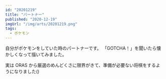 ```yaml
---
id: "20201219"
title: "パートナー"
published: "2020-12-19"
imgUrl: "/img/arts/20201219.png"
tags:
  - ポケモン
---
```


自分がポケモンをしていた時のパートナーです。
「GOTCHA！」を聞いたら懐かしくなって描いてみました。

実は ORAS から厳選のめんどくさに限界がきて、準備が必要ない将棋をするようになりました()
